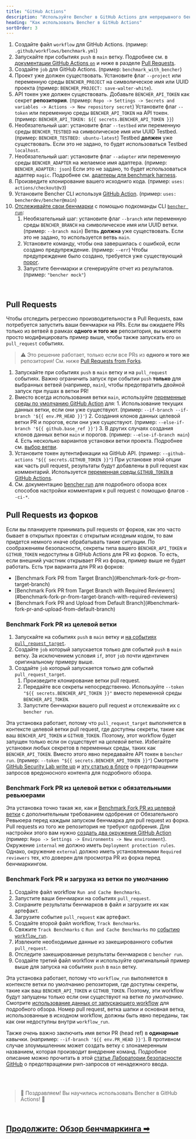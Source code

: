 ```yaml
---
title: "GitHub Actions"
description: "Используйте Bencher в GitHub Actions для непрерывного бенчмаркинга при работе с pull requests"
heading: "Как использовать Bencher в GitHub Actions"
sortOrder: 3
---
```



<GitHubActions1 />

1. Создайте файл `workflow` для GitHub Actions. (пример: `.github/workflows/benchmark.yml`)
2. Запускайте при событиях `push` в `main` ветку. Подробнее см. в [документации GitHub Actions `on`](https://docs.github.com/ru/actions/using-workflows/workflow-syntax-for-github-actions#on) и ниже в разделе [Pull Requests](#pull-requests).
3. Создайте `job` для GitHub Actions. (пример: `benchmark_with_bencher`)
4. Проект уже должен существовать. Установите флаг `--project` или переменную среды `BENCHER_PROJECT` на символическое имя или UUID проекта (пример: `BENCHER_PROJECT: save-walter-white`).
5. API токен уже должен существовать. Добавьте `BENCHER_API_TOKEN` как секрет **репозитория**. (пример: `Repo -> Settings -> Secrets and variables -> Actions -> New repository secret`) Установите флаг `--token` или переменную среды `BENCHER_API_TOKEN` на API токен. (пример: `BENCHER_API_TOKEN: ${{ secrets.BENCHER_API_TOKEN }}`)
6. Необязательный шаг: установите флаг `--testbed` или переменную среды `BENCHER_TESTBED` на символическое имя или UUID Testbed. (пример: `BENCHER_TESTBED: ubuntu-latest`) Testbed **должен** уже существовать. Если это не задано, то будет использоваться Testbed `localhost`.
7. Необязательный шаг: установите флаг `--adapter` или переменную среды `BENCHER_ADAPTER` на желаемое имя адаптера. (пример: `BENCHER_ADAPTER: json`) Если это не задано, то будет использоваться адаптер `magic`. Подробнее см. [адаптеры для benchmark harness](/docs/ru/explanation/adapters).
8. Произведите клонирование вашего исходниго кода. (пример: `uses: actions/checkout@v3`)
9. Установите Bencher CLI используя [GitHub Action](https://github.com/marketplace/actions/bencher-cli). (пример: `uses: bencherdev/bencher@main`)
10. [Отслеживайте свои бенчмарки](/docs/ru/how-to/track-benchmarks) с помощью подкоманды CLI <code><a href="/docs/ru/explanation/bencher-run">bencher run</a></code>:
    1.  Необязательный шаг: установите флаг `--branch` или переменную среды `BENCHER_BRANCH` на символическое имя или UUID ветки. (пример: `--branch main`) Ветвь **должна** уже существовать. Если это не задано, то используется ветвь `main`.
    2.  Установите команду, чтобы она завершилась с ошибкой, если создано предупреждение. (пример: `--err`) Чтобы предупреждение было создано, требуется уже существующий [порог](/docs/ru/explanation/thresholds).
    3.  Запустите бенчмарки и сгенерируйте отчет из результатов. (пример: `"bencher mock"`)

<br/>

## Pull Requests

Чтобы отследить регрессию производительности в Pull Requests, вам потребуется запустить ваши бенчмарки на PRs.
Если вы ожидаете PRs только из ветвей в рамках **одного и того же** репозитория, вы можете просто модифицировать пример выше, чтобы также запускать его `on` `pull_request` событиях.

> ⚠️ Это решение работает, только если все PRs из **одного и того же** репозитория!
> См. ниже [Pull Requests from Forks](#pull-requests-from-forks).

<GitHubActions2 />

1. Запускайте при событиях `push` в `main` ветку и на `pull_request` событиях. Важно ограничить запуск при событии `push` **только** для выбранных ветвей (например, `main`), чтобы предотвратить двойной запуск при пушах в ветки PR!
2. Вместо всегда использования ветки `main`, используйте [переменные среды по умолчанию GitHub Action](https://docs.github.com/ru/actions/learn-github-actions/variables#default-environment-variables) для:
        1. Использование текущих данных ветки, если они уже существуют. (пример: `--if-branch --if-branch '${{ env.PR_HEAD }}'`)
        2. Создания клонов данных целевой ветки PR и порогов, если они уже существуют. (пример: `--else-if-branch '${{ github.base_ref }}'`)
        3. В других случаях создания клонов данных ветки `main` и порогов. (пример: `--else-if-branch main`)
        4. Есть несколько вариантов установки ветки проекта. Подробнее см. [выбор ветви](/docs/ru/explanation/branch-selection).
3. Установите токен аутентификации на GitHub API. (пример: `--github-actions "${{ secrets.GITHUB_TOKEN }}"`) При установке этой опции как часть pull request, результаты будут добавлены в pull request как комментарий. Используется [переменная среды `GITHUB_TOKEN` в GitHub Actions](https://docs.github.com/ru/actions/security-guides/automatic-token-authentication).
4. См. документацию [bencher run](/docs/ru/explanation/bencher-run) для подробного обзора всех способов настройки комментария к pull request с помощью флагов `--ci-*`.

## Pull Requests из форков

Если вы планируете принимать pull requests от форков, как это часто бывает в открытых проектах с открытым исходным кодом,
то вам придется немного иначе обрабатывать такие ситуации.
По соображениям безопасности, секреты типа вашего `BENCHER_API_TOKEN` и `GITHUB_TOKEN` недоступны в GitHub Actions для PR из форков.
То есть, если внешний участник открывает PR из форка, пример выше не будет работать.
Есть три варианта для PR из форков:

<ul>
  <li>[Benchmark Fork PR from Target Branch](#benchmark-fork-pr-from-target-branch)</li>
  <li>[Benchmark Fork PR from Target Branch with Required Reviewers](#benchmark-fork-pr-from-target-branch-with-required-reviewers)</li>
  <li>[Benchmark Fork PR and Upload from Default Branch](#benchmark-fork-pr-and-upload-from-default-branch)</li>
</ul>

### Benchmark Fork PR из целевой ветки

<GitHubActions3 />

1. Запускайте на событиях `push` в `main` ветку и [на событиях `pull_request_target`](https://docs.github.com/ru/actions/using-workflows/events-that-trigger-workflows#pull_request_target).
2. Создайте `job` который запускается только для событий `push` в `main` ветку. За исключением условия `if`, этот `job` почти идентичен оригинальному примеру выше.
3. Создайте `job` который запускается только для событий `pull_request_target`.
   1. Произведите клонирование ветки pull request.
   2. Передайте все секреты непосредственно. Используйте `--token "${{ secrets.BENCHER_API_TOKEN }}"` вместо переменной среды `BENCHER_API_TOKEN`.
   3. Запустите бенчмарки вашего pull request и отслеживайте их с `bencher run`.

Эта установка работает, потому что `pull_request_target` выполняется в контексте целевой ветки pull request,
где доступны секреты, такие как ваш `BENCHER_API_TOKEN` и `GITHUB_TOKEN`.
Поэтому, этот workflow будет запущен только если он существует на _целевой_ ветке.
Избегайте установки любых секретов в переменных среды, таких как `BENCHER_API_TOKEN`.
Вместо этого явно передавайте API токен в `bencher run`. (пример: `--token "${{ secrets.BENCHER_API_TOKEN }}"`)
Смотрите [GitHub Security Lab write up](https://securitylab.github.com/research/github-actions-preventing-pwn-requests/)
и [эту статью в блоге](https://nathandavison.com/blog/github-actions-and-the-threat-of-malicious-pull-requests)
о предотвращении запросов вредоносного контента для подробного обзора.

### Benchmark Fork PR из целевой ветки с обязательными ревьюерами

<GitHubActions4 />

Эта установка точно такая же, как и [Benchmark Fork PR из целевой ветки](#benchmark-fork-pr-from-target-branch)
с дополнительным требованием одобрения от Обязательного Ревьюера перед каждым запуском бенчмарка для pull request из форка.
Pull requests из того же репозитория не требуют одобрения.
Для настройки этого вам нужно [создать два окружения GitHub Action](https://docs.github.com/ru/actions/deployment/targeting-different-environments/using-environments-for-deployment#using-an-environment)
(пример: `Repo -> Settings -> Environments -> New environment`).
Окружение `internal` не должно иметь `Deployment protection rules`.
Однако, окружение `external` должно иметь установленными `Required reviewers` тех, кто доверен для просмотра PR из форка перед бенчмаркингом.

### Benchmark Fork PR и загрузка из ветки по умолчанию

<GitHubActions5 />

1. Создайте файл workflow `Run and Cache Benchmarks`.
1. Запустите ваши бенчмарки на событиях `pull_request`.
1. Сохраните результаты бенчмарков в файл и загрузите их как артефакт.
1. Загрузите событие `pull_request` как артефакт.
1. Создайте второй файл workflow, `Track Benchmarks`.
1. Свяжите `Track Benchmarks` с `Run and Cache Benchmarks` по [событию `workflow_run`](https://docs.github.com/ru/actions/using-workflows/events-that-trigger-workflows#workflow_run).
1. Извлеките необходимые данные из закешированного события `pull_request`.
1. Отследите закешированные результаты бенчмарков с `bencher run`.
1. Создайте третий файл workflow и используйте оригинальный пример выше для запуска на событиях `push` в `main` ветку.

Эта установка работает, потому что `workflow_run` выполняется в контексте ветки по умолчанию репозитория,
где доступны секреты, такие как ваш `BENCHER_API_TOKEN` и `GITHUB_TOKEN`.
Поэтому, эти workflow будут запущены только если они существуют на ветке _по умолчанию_.
Смотрите [использование данных от запускающего workflow](https://docs.github.com/ru/actions/using-workflows/events-that-trigger-workflows#using-data-from-the-triggering-workflow) для подробного обзора.
Номер pull request, ветка шапки и основная ветка, использованные в исходном workflow, должны быть явно переданы, так как они недоступны внутри `workflow_run`.

Также _очень_ важно заключить имя ветки PR (head ref) в **одинарные** кавычки. (например: `--if-branch '${{ env.PR_HEAD }}'`). В противном случае злоумышленник может создать ветку с злонамеренным названием, которая производит внедрение команд. Подробное описание можно прочитать в этой [статье Лаборатории безопасности GitHub](https://securitylab.github.com/research/github-actions-untrusted-input/) о предотвращении pwn-запросов от ненадежного ввода.

<br/>
<br/>

> 🐰 Поздравляем! Вы научились использовать Bencher в GitHub Actions! 🎉

<br/>

<h2><a href="/docs/ru/explanation/benchmarking">Продолжите: Обзор бенчмаркинга ➡</a></h2>
